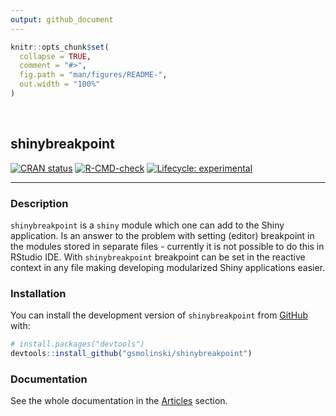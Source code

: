 ```yaml
---
output: github_document
---
```


<!-- README.md is generated from README.Rmd. Please edit that file -->

```r
knitr::opts_chunk$set(
  collapse = TRUE,
  comment = "#>",
  fig.path = "man/figures/README-",
  out.width = "100%"
)
```

<br/>

## shinybreakpoint

<!-- badges: start -->
[![CRAN status](https://www.r-pkg.org/badges/version/shinybreakpoint)](https://CRAN.R-project.org/package=shinybreakpoint)
[![R-CMD-check](https://github.com/gsmolinski/shinybreakpoint/actions/workflows/R-CMD-check.yaml/badge.svg)](https://github.com/gsmolinski/shinybreakpoint/actions/workflows/R-CMD-check.yaml)
[![Lifecycle: experimental](https://img.shields.io/badge/lifecycle-experimental-orange.svg)](https://lifecycle.r-lib.org/articles/stages.html#experimental)
<!-- badges: end -->

<hr/>

### Description

`shinybreakpoint` is a `shiny` module which one can add to the Shiny application. Is an answer to the problem with setting (editor) breakpoint in the modules stored in separate files - currently it is not possible to do this in RStudio IDE. With `shinybreakpoint` breakpoint can be set in the reactive context in any file making developing modularized Shiny applications easier.

### Installation

You can install the development version of `shinybreakpoint` from [GitHub](https://github.com/) with:

``` r
# install.packages("devtools")
devtools::install_github("gsmolinski/shinybreakpoint")
```

### Documentation

See the whole documentation in the [Articles](https://gsmolinski.github.io/shinybreakpoint/articles/index.html) section.
